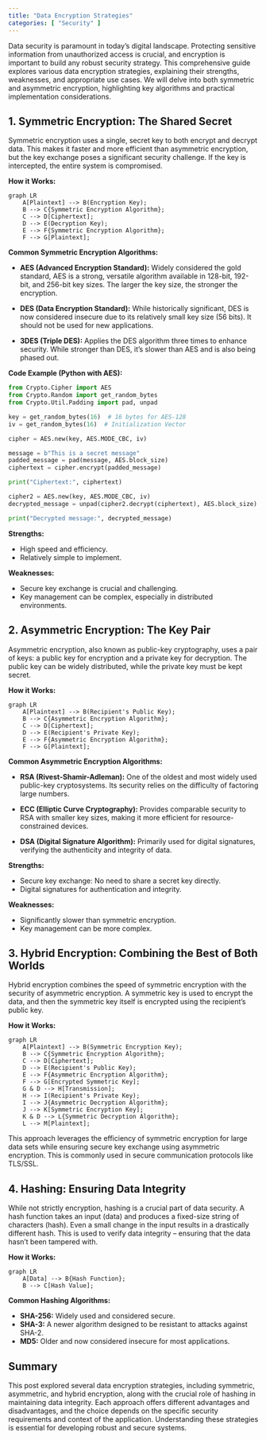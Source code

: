 ```yaml
---
title: "Data Encryption Strategies"
categories: [ "Security" ]
---
```


Data security is paramount in today's digital landscape. Protecting sensitive information from unauthorized access is crucial, and encryption is important to build any robust security strategy. This comprehensive guide explores various data encryption strategies, explaining their strengths, weaknesses, and appropriate use cases. We will delve into both symmetric and asymmetric encryption, highlighting key algorithms and practical implementation considerations.

## 1. Symmetric Encryption: The Shared Secret

Symmetric encryption uses a single, secret key to both encrypt and decrypt data. This makes it faster and more efficient than asymmetric encryption, but the key exchange poses a significant security challenge. If the key is intercepted, the entire system is compromised.

**How it Works:**

```mermaid
graph LR
    A[Plaintext] --> B(Encryption Key);
    B --> C{Symmetric Encryption Algorithm};
    C --> D[Ciphertext];
    D --> E(Decryption Key);
    E --> F{Symmetric Encryption Algorithm};
    F --> G[Plaintext];
```

**Common Symmetric Encryption Algorithms:**

-   **AES (Advanced Encryption Standard):** Widely considered the gold standard, AES is a strong, versatile algorithm available in 128-bit, 192-bit, and 256-bit key sizes. The larger the key size, the stronger the encryption.

-   **DES (Data Encryption Standard):** While historically significant, DES is now considered insecure due to its relatively small key size (56 bits). It should not be used for new applications.

-   **3DES (Triple DES):** Applies the DES algorithm three times to enhance security. While stronger than DES, it's slower than AES and is also being phased out.

**Code Example (Python with AES):**

``` python
from Crypto.Cipher import AES
from Crypto.Random import get_random_bytes
from Crypto.Util.Padding import pad, unpad

key = get_random_bytes(16)  # 16 bytes for AES-128
iv = get_random_bytes(16)  # Initialization Vector

cipher = AES.new(key, AES.MODE_CBC, iv)

message = b"This is a secret message"
padded_message = pad(message, AES.block_size)
ciphertext = cipher.encrypt(padded_message)

print("Ciphertext:", ciphertext)

cipher2 = AES.new(key, AES.MODE_CBC, iv)
decrypted_message = unpad(cipher2.decrypt(ciphertext), AES.block_size)

print("Decrypted message:", decrypted_message)
```

**Strengths:**

-   High speed and efficiency.
-   Relatively simple to implement.

**Weaknesses:**

-   Secure key exchange is crucial and challenging.
-   Key management can be complex, especially in distributed environments.

## 2. Asymmetric Encryption: The Key Pair

Asymmetric encryption, also known as public-key cryptography, uses a pair of keys: a public key for encryption and a private key for decryption. The public key can be widely distributed, while the private key must be kept secret.

**How it Works:**

```mermaid
graph LR
    A[Plaintext] --> B(Recipient's Public Key);
    B --> C{Asymmetric Encryption Algorithm};
    C --> D[Ciphertext];
    D --> E(Recipient's Private Key);
    E --> F{Asymmetric Encryption Algorithm};
    F --> G[Plaintext];
```

**Common Asymmetric Encryption Algorithms:**

-   **RSA (Rivest-Shamir-Adleman):** One of the oldest and most widely used public-key cryptosystems. Its security relies on the difficulty of factoring large numbers.

-   **ECC (Elliptic Curve Cryptography):** Provides comparable security to RSA with smaller key sizes, making it more efficient for resource-constrained devices.

-   **DSA (Digital Signature Algorithm):** Primarily used for digital signatures, verifying the authenticity and integrity of data.

**Strengths:**

-   Secure key exchange: No need to share a secret key directly.
-   Digital signatures for authentication and integrity.

**Weaknesses:**

-   Significantly slower than symmetric encryption.
-   Key management can be more complex.

## 3. Hybrid Encryption: Combining the Best of Both Worlds

Hybrid encryption combines the speed of symmetric encryption with the security of asymmetric encryption. A symmetric key is used to encrypt the data, and then the symmetric key itself is encrypted using the recipient's public key.

**How it Works:**

```mermaid
graph LR
    A[Plaintext] --> B(Symmetric Encryption Key);
    B --> C{Symmetric Encryption Algorithm};
    C --> D[Ciphertext];
    D --> E(Recipient's Public Key);
    E --> F{Asymmetric Encryption Algorithm};
    F --> G[Encrypted Symmetric Key];
    G & D --> H[Transmission];
    H --> I(Recipient's Private Key);
    I --> J{Asymmetric Decryption Algorithm};
    J --> K[Symmetric Encryption Key];
    K & D --> L{Symmetric Decryption Algorithm};
    L --> M[Plaintext];
```

This approach leverages the efficiency of symmetric encryption for large data sets while ensuring secure key exchange using asymmetric encryption. This is commonly used in secure communication protocols like TLS/SSL.

## 4. Hashing: Ensuring Data Integrity

While not strictly encryption, hashing is a crucial part of data security. A hash function takes an input (data) and produces a fixed-size string of characters (hash). Even a small change in the input results in a drastically different hash. This is used to verify data integrity – ensuring that the data hasn't been tampered with.

**How it Works:**

```mermaid
graph LR
    A[Data] --> B{Hash Function};
    B --> C[Hash Value];
```

**Common Hashing Algorithms:**

-   **SHA-256:** Widely used and considered secure.
-   **SHA-3:** A newer algorithm designed to be resistant to attacks against SHA-2.
-   **MD5:** Older and now considered insecure for most applications.

## Summary

This post explored several data encryption strategies, including symmetric, asymmetric, and hybrid encryption, along with the crucial role of hashing in maintaining data integrity. Each approach offers different advantages and disadvantages, and the choice depends on the specific security requirements and context of the application. Understanding these strategies is essential for developing robust and secure systems.